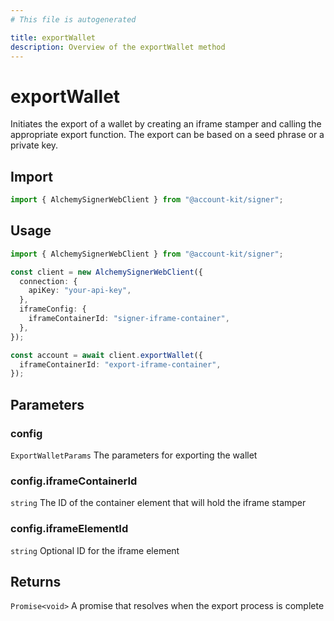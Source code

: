 ```yaml
---
# This file is autogenerated

title: exportWallet
description: Overview of the exportWallet method
---
```


# exportWallet

Initiates the export of a wallet by creating an iframe stamper and calling the appropriate export function.
The export can be based on a seed phrase or a private key.

## Import

```ts
import { AlchemySignerWebClient } from "@account-kit/signer";
```

## Usage

```ts
import { AlchemySignerWebClient } from "@account-kit/signer";

const client = new AlchemySignerWebClient({
  connection: {
    apiKey: "your-api-key",
  },
  iframeConfig: {
    iframeContainerId: "signer-iframe-container",
  },
});

const account = await client.exportWallet({
  iframeContainerId: "export-iframe-container",
});
```

## Parameters

### config

`ExportWalletParams`
The parameters for exporting the wallet

### config.iframeContainerId

`string`
The ID of the container element that will hold the iframe stamper

### config.iframeElementId

`string`
Optional ID for the iframe element

## Returns

`Promise<void>`
A promise that resolves when the export process is complete
